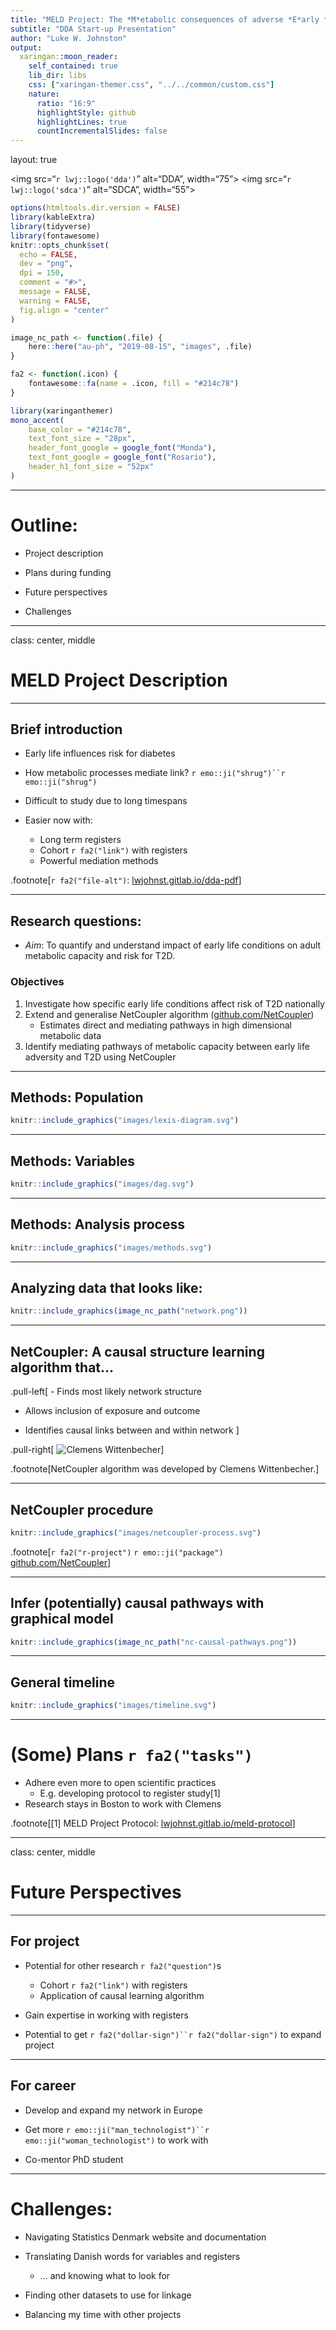 ```yaml
---
title: "MELD Project: The *M*etabolic consequences of adverse *E*arly *L*ife conditions and subsequent risk for adult type 2 *D*iabetes"
subtitle: "DDA Start-up Presentation"
author: "Luke W. Johnston"
output:
  xaringan::moon_reader:
    self_contained: true
    lib_dir: libs
    css: ["xaringan-themer.css", "../../common/custom.css"]
    nature:
      ratio: "16:9"
      highlightStyle: github
      highlightLines: true
      countIncrementalSlides: false
---
```


layout: true

<div class="my-footer">
<span>
<img src="`r lwj::logo('dda')`" alt="DDA", width="75">
<img src="`r lwj::logo('sdca')`" alt="SDCA", width="55"> 
</span>
</div> 

```r
options(htmltools.dir.version = FALSE)
library(kableExtra)
library(tidyverse)
library(fontawesome)
knitr::opts_chunk$set(
  echo = FALSE,
  dev = "png",
  dpi = 150,
  comment = "#>",
  message = FALSE,
  warning = FALSE,
  fig.align = "center"
)

image_nc_path <- function(.file) {
    here::here("au-ph", "2019-08-15", "images", .file)
}

fa2 <- function(.icon) {
    fontawesome::fa(name = .icon, fill = "#214c78")
}
```

```r
library(xaringanthemer)
mono_accent(
    base_color = "#214c78",
    text_font_size = "28px",
    header_font_google = google_font("Monda"),
    text_font_google = google_font("Rosario"),
    header_h1_font_size = "52px"
)
```

---

# Outline:

- Project description

- Plans during funding

- Future perspectives

- Challenges

---

class: center, middle

# MELD Project Description

---

## Brief introduction

- Early life influences risk for diabetes

- How metabolic processes mediate link? `r emo::ji("shrug")``r emo::ji("shrug")`

- Difficult to study due to long timespans

- Easier now with:
    - Long term registers
    - Cohort `r fa2("link")` with registers
    - Powerful mediation methods

.footnote[`r fa2("file-alt")`: [lwjohnst.gitlab.io/dda-pdf](https://lwjohnst.gitlab.io/dda-pdf/)]

---

## Research questions:

- *Aim*: To quantify and understand impact of early life conditions on adult
metabolic capacity and risk for T2D.

### Objectives

1. Investigate how specific early life conditions affect risk of T2D nationally
1. Extend and generalise NetCoupler algorithm 
([github.com/NetCoupler](https://github.com/NetCoupler/NetCoupler))
    - Estimates direct and mediating pathways in high dimensional metabolic data
1. Identify mediating pathways of metabolic capacity between early
life adversity and T2D using NetCoupler

---

## Methods: Population

```r
knitr::include_graphics("images/lexis-diagram.svg")
```

---

## Methods: Variables

```r
knitr::include_graphics("images/dag.svg")
```

---

## Methods: Analysis process

```r
knitr::include_graphics("images/methods.svg")
```

---

## Analyzing data that looks like:

```r
knitr::include_graphics(image_nc_path("network.png"))
```

---

## NetCoupler: A causal structure learning algorithm that...

.pull-left[
- Finds most likely network structure

- Allows inclusion of exposure and outcome

- Identifies causal links between and within network
]

.pull-right[
![Clemens Wittenbecher](https://avatars3.githubusercontent.com/u/33724052?size=200)
]

.footnote[NetCoupler algorithm was developed by Clemens Wittenbecher.]

---

## NetCoupler procedure

```r
knitr::include_graphics("images/netcoupler-process.svg")
```

.footnote[`r fa2("r-project")` `r emo::ji("package")` [github.com/NetCoupler](https://github.com/NetCoupler)]

---

## Infer (potentially) causal pathways with graphical model

```r
knitr::include_graphics(image_nc_path("nc-causal-pathways.png"))
```

---

## General timeline 

```r
knitr::include_graphics("images/timeline.svg")
```

---

# (Some) Plans `r fa2("tasks")`

- Adhere even more to open scientific practices
    - E.g. developing protocol to register study[1]

- Research stays in Boston to work with Clemens

.footnote[[1] MELD Project Protocol: [lwjohnst.gitlab.io/meld-protocol](https://lwjohnst.gitlab.io/meld-protocol)]

---

class: center, middle

# Future Perspectives

---

## For project

- Potential for other research `r fa2("question")`s
    - Cohort `r fa2("link")` with registers
    - Application of causal learning algorithm

- Gain expertise in working with registers

- Potential to get `r fa2("dollar-sign")``r fa2("dollar-sign")` to expand project

---

## For career

- Develop and expand my network in Europe

- Get more `r emo::ji("man_technologist")``r emo::ji("woman_technologist")` to work with

- Co-mentor PhD student

---

# Challenges:

- Navigating Statistics Denmark website and documentation 

- Translating Danish words for variables and registers 
    - ... and knowing what to look for

- Finding other datasets to use for linkage

- Balancing my time with other projects
